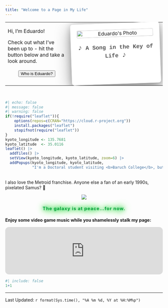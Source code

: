 ```yaml
---
title: "Welcome to a Page in My Life"
---
```

<style>
h1.title {
  text-align: center;
}
</style>

<table style="width: 100%; border: none;">
<tr>
<td style="vertical-align: top; width: 40%; text-align: left;">
Hi, I'm Eduardo! 

Check out what I've been up to - hit the button below and take a look around.
<br><br>
<center><button onclick="window.location.href='https://www.eduardoalarcon.co'">Who is Eduardo?</button></center>
</td>
<td style="vertical-align: top; width: 60%; text-align: center;">
<div style="background: white; padding: 20px 20px 60px 20px; border-radius: 8px; display: inline-block; transform: rotate(-2deg); box-shadow: 0 15px 50px rgba(0,0,0,0.4), 0 5px 20px rgba(0,0,0,0.2); transition: all 0.4s ease; cursor: pointer; border: 1px solid #e0e0e0;" onmouseover="this.style.transform='rotate(-1deg) scale(1.05)'; this.style.boxShadow='0 25px 80px rgba(0,0,0,0.6), 0 10px 40px rgba(0,0,0,0.3)';" onmouseout="this.style.transform='rotate(-2deg) scale(1)'; this.style.boxShadow='0 15px 50px rgba(0,0,0,0.4), 0 5px 20px rgba(0,0,0,0.2)';">
<img src="https://github.com/user-attachments/assets/11ff0b99-4e68-4dee-9beb-856fe66baf3e" alt="Eduardo's Photo" style="width: 100%; max-width: 400px; border-radius: 3px; display: block;">
<div style="text-align: center; margin-top: 15px; font-family: 'Courier New', monospace; color: #555; font-size: 18px; font-weight: bold;">
<span style="font-size: 24px;">♪</span> A Song in the Key of Life <span style="font-size: 24px;">♪</span>
</div>
</div>
</td>
</tr>
</table>

<br>
```r
#| echo: false
#| message: false
#| warning: false
if(!require("leaflet")){
    options(repos=c(CRAN="https://cloud.r-project.org"))
    install.packages("leaflet")
    stopifnot(require("leaflet"))
}
kyoto_longitude <- 135.7681
kyoto_latitude  <- 35.0116
leaflet() |>
  addTiles() |>
  setView(kyoto_longitude, kyoto_latitude, zoom=6) |>
  addPopups(kyoto_longitude, kyoto_latitude, 
            "I'm a Doctoral student visiting <b>Baruch College</b>, but my mind often drifts to the serenity of <b>Kyoto, Japan</b>!")
```
<br>
I also love the Metroid franchise. Anyone else a fan of an early 1990s, pixelated Samus? 🤔

<center>![](https://1.bp.blogspot.com/-8LBE3YkM-vI/WxgCkHGNEwI/AAAAAAAADDE/Mod521rmCDU0o2cveat2l0vJOVFZAYDSwCLcBGAs/s1600/Metroid%2Bgifgifsgif%2B%2B8.gif.gif)</center>

<style>
.neon-galaxy {
    text-align: center;
    font-family: inherit;
    font-size: 1em;
    font-weight: bold;
    color: #00a033;
    text-shadow: 
        0 0 5px #00cc44,
        0 0 10px #00cc44,
        0 0 15px #00cc44,
        0 0 20px #00cc44,
        0 0 25px #00cc44;
    margin: 20px 0;
    letter-spacing: 1px;
    animation: neon-pulse 1.5s ease-in-out infinite alternate;
}

@keyframes neon-pulse {
    from {
        text-shadow: 
            0 0 10px #00cc44,
            0 0 20px #00cc44,
            0 0 30px #00cc44,
            0 0 40px #00cc44,
            0 0 50px #00cc44;
        opacity: 1;
        transform: scale(1.05);
    }
    to {
        text-shadow: 
            0 0 1px #00cc44,
            0 0 3px #00cc44,
            0 0 5px #00cc44,
            0 0 8px #00cc44,
            0 0 10px #00cc44;
        opacity: 0.6;
        transform: scale(0.98);
    }
}
</style>
<div class="neon-galaxy">The galaxy is at peace...for now.</div>

**Enjoy some video game music while you shamelessly stalk my page:**

<iframe style="border-radius:12px" src="https://open.spotify.com/embed/playlist/37i9dQZF1DXdfOcg1fm0VG?utm_source=generator&theme=0" width="100%" height="152" frameBorder="0" allowfullscreen="" allow="autoplay; clipboard-write; encrypted-media; fullscreen; picture-in-picture" loading="lazy"></iframe>

```r
#| include: false
1+1
```
--------------
Last Updated: `r format(Sys.time(), "%A %m %d, %Y at %H:%M%p")`
